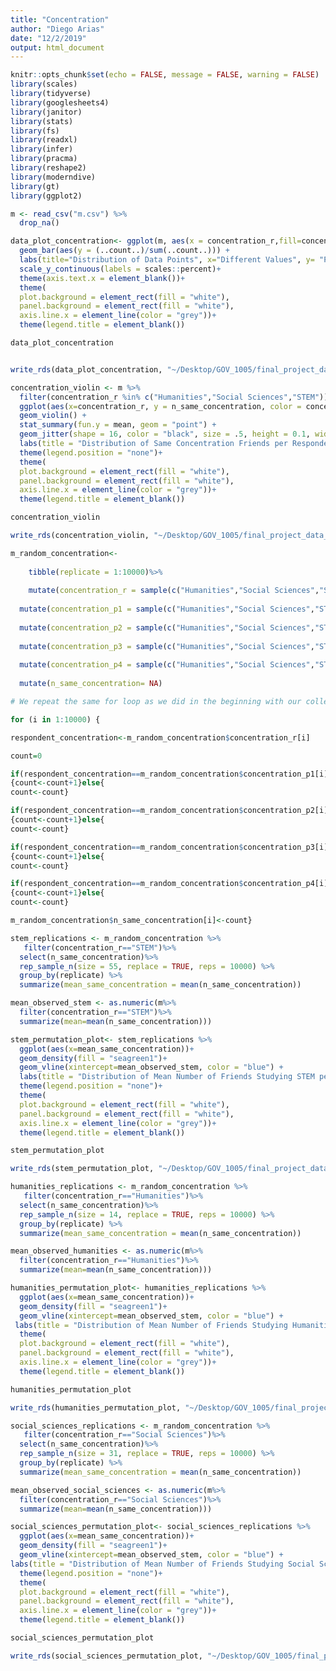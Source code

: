 ```yaml
---
title: "Concentration"
author: "Diego Arias"
date: "12/2/2019"
output: html_document
---
```


```r
knitr::opts_chunk$set(echo = FALSE, message = FALSE, warning = FALSE)
library(scales)
library(tidyverse)
library(googlesheets4)
library(janitor)
library(stats)
library(fs)
library(readxl)
library(infer)
library(pracma)
library(reshape2)
library(moderndive)
library(gt)
library(ggplot2)
```

```r
m <- read_csv("m.csv") %>%
  drop_na()
```


```r
data_plot_concentration<- ggplot(m, aes(x = concentration_r,fill=concentration_r)) +
  geom_bar(aes(y = (..count..)/sum(..count..))) +
  labs(title="Distribution of Data Points", x="Different Values", y= "Percentage") +
  scale_y_continuous(labels = scales::percent)+
  theme(axis.text.x = element_blank())+
  theme(
  plot.background = element_rect(fill = "white"),
  panel.background = element_rect(fill = "white"),
  axis.line.x = element_line(color = "grey"))+
  theme(legend.title = element_blank())

data_plot_concentration


write_rds(data_plot_concentration, "~/Desktop/GOV_1005/final_project_data_cleanup/shiny/concentration/barplot_concentration.rds")

```


```r
concentration_violin <- m %>%
  filter(concentration_r %in% c("Humanities","Social Sciences","STEM"))%>%
  ggplot(aes(x=concentration_r, y = n_same_concentration, color = concentration_r)) +
  geom_violin() +
  stat_summary(fun.y = mean, geom = "point") +
  geom_jitter(shape = 16, color = "black", size = .5, height = 0.1, width = 0.2) + 
  labs(title = "Distribution of Same Concentration Friends per Respondent Concentration", y = "Number of Same Concentration Friends", x = "Concentration") +
  theme(legend.position = "none")+
  theme(
  plot.background = element_rect(fill = "white"),
  panel.background = element_rect(fill = "white"),
  axis.line.x = element_line(color = "grey"))+
  theme(legend.title = element_blank())

concentration_violin

write_rds(concentration_violin, "~/Desktop/GOV_1005/final_project_data_cleanup/shiny/concentration/violin_concentration.rds")
```


```r
m_random_concentration<-
    
    tibble(replicate = 1:10000)%>%
  
    mutate(concentration_r = sample(c("Humanities","Social Sciences","STEM"), size=10000, replace = TRUE, prob=c(0.12,0.36,0.53)))%>%
  
  mutate(concentration_p1 = sample(c("Humanities","Social Sciences","STEM"), size=10000, replace = TRUE, prob=c(0.12,0.36,0.53)))%>%
  
  mutate(concentration_p2 = sample(c("Humanities","Social Sciences","STEM"), size=10000, replace = TRUE, prob=c(0.12,0.36,0.53)))%>%
  
  mutate(concentration_p3 = sample(c("Humanities","Social Sciences","STEM"), size=10000, replace = TRUE, prob=c(0.12,0.36,0.53)))%>%
  
  mutate(concentration_p4 = sample(c("Humanities","Social Sciences","STEM"), size=10000, replace = TRUE, prob=c(0.12,0.36,0.53)))%>%
  
  mutate(n_same_concentration= NA)

# We repeat the same for loop as we did in the beginning with our collected data, but with the sample we generated with the for loop above:

for (i in 1:10000) {

respondent_concentration<-m_random_concentration$concentration_r[i]

count=0

if(respondent_concentration==m_random_concentration$concentration_p1[i])
{count<-count+1}else{
count<-count}

if(respondent_concentration==m_random_concentration$concentration_p2[i])
{count<-count+1}else{
count<-count}

if(respondent_concentration==m_random_concentration$concentration_p3[i])
{count<-count+1}else{
count<-count}

if(respondent_concentration==m_random_concentration$concentration_p4[i])
{count<-count+1}else{
count<-count}

m_random_concentration$n_same_concentration[i]<-count}
```


```r
stem_replications <- m_random_concentration %>%
   filter(concentration_r=="STEM")%>%
  select(n_same_concentration)%>%
  rep_sample_n(size = 55, replace = TRUE, reps = 10000) %>% 
  group_by(replicate) %>% 
  summarize(mean_same_concentration = mean(n_same_concentration))

mean_observed_stem <- as.numeric(m%>%
  filter(concentration_r=="STEM")%>%
  summarize(mean=mean(n_same_concentration)))

stem_permutation_plot<- stem_replications %>%
  ggplot(aes(x=mean_same_concentration))+
  geom_density(fill = "seagreen1")+
  geom_vline(xintercept=mean_observed_stem, color = "blue") + 
  labs(title = "Distribution of Mean Number of Friends Studying STEM per Respondent Studying STEM Under the Null Hypothesis", subtitle = "Our observed value, shown in blue, is smaller than we would expect under random friend assignment", x = "Mean Number of `Same Academic Status` Friends (STEM) per Replication", y = "Density")+
  theme(legend.position = "none")+
  theme(
  plot.background = element_rect(fill = "white"),
  panel.background = element_rect(fill = "white"),
  axis.line.x = element_line(color = "grey"))+
  theme(legend.title = element_blank())

stem_permutation_plot

write_rds(stem_permutation_plot, "~/Desktop/GOV_1005/final_project_data_cleanup/shiny/concentration/stem_permutation.rds")
```


```r
humanities_replications <- m_random_concentration %>%
   filter(concentration_r=="Humanities")%>%
  select(n_same_concentration)%>%
  rep_sample_n(size = 14, replace = TRUE, reps = 10000) %>% 
  group_by(replicate) %>% 
  summarize(mean_same_concentration = mean(n_same_concentration))

mean_observed_humanities <- as.numeric(m%>%
  filter(concentration_r=="Humanities")%>%
  summarize(mean=mean(n_same_concentration)))

humanities_permutation_plot<- humanities_replications %>%
  ggplot(aes(x=mean_same_concentration))+
  geom_density(fill = "seagreen1")+
  geom_vline(xintercept=mean_observed_stem, color = "blue") + 
 labs(title = "Distribution of Mean Number of Friends Studying Humanities per Respondent Studying Humanities Under the Null Hypothesis", subtitle = "Our observed value, shown in blue, is smaller than we would expect under random friend assignment", x = "Mean Number of `Same Academic Status` Friends (Humanities) per Replication", y = "Density")+
  theme(
  plot.background = element_rect(fill = "white"),
  panel.background = element_rect(fill = "white"),
  axis.line.x = element_line(color = "grey"))+
  theme(legend.title = element_blank())

humanities_permutation_plot

write_rds(humanities_permutation_plot, "~/Desktop/GOV_1005/final_project_data_cleanup/shiny/concentration/humanities_permutation.rds")
```


```r
social_sciences_replications <- m_random_concentration %>%
   filter(concentration_r=="Social Sciences")%>%
  select(n_same_concentration)%>%
  rep_sample_n(size = 31, replace = TRUE, reps = 10000) %>% 
  group_by(replicate) %>% 
  summarize(mean_same_concentration = mean(n_same_concentration))

mean_observed_social_sciences <- as.numeric(m%>%
  filter(concentration_r=="Social Sciences")%>%
  summarize(mean=mean(n_same_concentration)))

social_sciences_permutation_plot<- social_sciences_replications %>%
  ggplot(aes(x=mean_same_concentration))+
  geom_density(fill = "seagreen1")+
  geom_vline(xintercept=mean_observed_stem, color = "blue") + 
labs(title = "Distribution of Mean Number of Friends Studying Social Science per Respondent Studying Social Science Under the Null Hypothesis", subtitle = "Our observed value, shown in blue, is smaller than we would expect under random friend assignment", x = "Mean Number of `Same Academic Status` Friends (Social Science) per Replication", y = "Density")+
  theme(legend.position = "none")+
  theme(
  plot.background = element_rect(fill = "white"),
  panel.background = element_rect(fill = "white"),
  axis.line.x = element_line(color = "grey"))+
  theme(legend.title = element_blank())

social_sciences_permutation_plot

write_rds(social_sciences_permutation_plot, "~/Desktop/GOV_1005/final_project_data_cleanup/shiny/concentration/social_sciences_permutation.rds")
```

